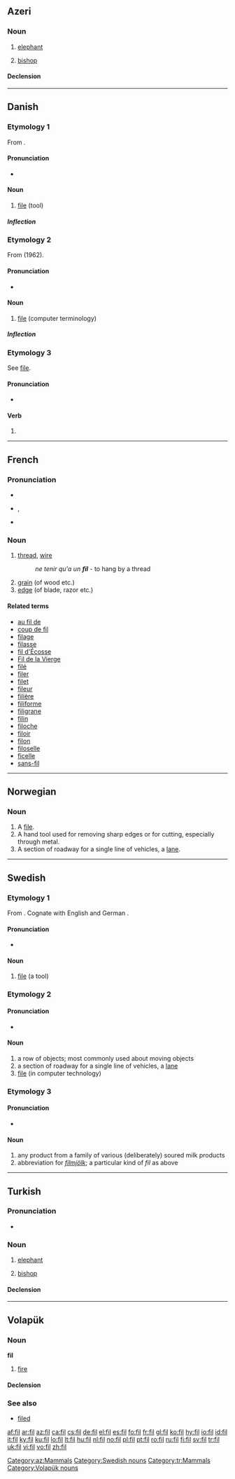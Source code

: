 {{wikipedia|dab=fil}}
{{also|Fil-}}
==Azeri==

===Noun===
{{infl|az|noun|Cyrillic spelling|фил}}

# [[elephant]]
# {{chess|lang=az}} [[bishop]]

====Declension====
{{az-noun-c|i}}

[[Category:az:Mammals]]

----

==Danish==

===Etymology 1===

From {{etyl|gml|da}} {{term|vile|vīle|lang=gml}}.

====Pronunciation====
* {{IPA|/fiːl/|[fiːˀl]|lang=da}}

====Noun====
{{da-noun|en|e}}

# [[file]] (tool)

=====Inflection=====
{{da-noun-infl|en|e}}


===Etymology 2===

From {{etyl|en|da}} {{term|file||an aggregation of data}} (1962).

====Pronunciation====
* {{IPA|/fiːl/|[fiːˀl]|lang=da}}

====Noun====
{{da-noun|en|er}}

#  [[file]] (computer terminology)

=====Inflection=====
{{da-noun-infl|en|er}}

===Etymology 3===
See [[file#Danish|file]].

====Pronunciation====
* {{IPA|/fiːl/|[fiːˀl]|lang=da}}

====Verb====
{{infl|da|verb form}}

# {{form of|imperative|file|lang=Danish}}

----

==French==

===Pronunciation===
* {{audio|Fr-fil.ogg|audio}}
* {{IPA|/fil/|lang=fr}}, {{SAMPA|/fil/}}
* {{homophones|lang=fr|file|filent|files|fils|Phil|-phile}}

===Noun===
{{fr-noun|m}}

# [[thread]], [[wire]]
#: ''ne tenir qu'a un '''fil''''' - to hang by a thread
# [[grain]] (of wood etc.)
# [[edge]] (of blade, razor etc.)

====Related terms====
* [[au fil de]]
* [[coup de fil]]
* [[filage]]
* [[filasse]]
* [[fil d'Écosse]]
* [[Fil de la Vierge]]
* [[filé]]
* [[filer]]
* [[filet]]
* [[fileur]]
* [[filière]]
* [[filiforme]]
* [[filigrane]]
* [[filin]]
* [[filoche]]
* [[filoir]]
* [[filon]]
* [[filoselle]]
* [[ficelle]]
* [[sans-fil]]

----

==Norwegian==

===Noun===
{{no-noun-c|fil}}

# A [[file]].
# A hand tool used for removing sharp edges or for cutting, especially through metal.
# A section of roadway for a single line of vehicles, a [[lane]].

----

==Swedish==

===Etymology 1===
From {{etyl|gml|sv}} {{term|vile|vīle|lang=gml}}.
Cognate with English {{term|file|lang=en}} and German {{term|Feile|lang=de}}.

====Pronunciation====
* {{audio|Sv-fil.ogg|audio}}

====Noun====
{{infl|sv|noun|g=c}}
{{sv-noun-reg-ar}}

# [[file ]] (a tool)

===Etymology 2===
{{rfe|lang=sv}}

====Pronunciation====
* {{audio|Sv-fil.ogg|audio}}

====Noun====
{{sv-noun-reg-r-c|2=file}}
{{infl|sv|noun|g=c}}

# a row of objects; most commonly used about moving objects
# a section of roadway for a single line of vehicles, a [[lane]]
# [[file]] (in computer technology)

===Etymology 3===
{{rfe|lang=sv}}

====Pronunciation====
* {{audio|Sv-fil.ogg|audio}}

====Noun====
{{sv-noun-unc-irreg-c|2=filen}}
{{infl|sv|noun|g=c|uncountable}}

# any product from a family of various (deliberately) soured milk products
# abbreviation for ''[[filmjölk]]''; a particular kind of ''fil'' as above

[[Category:Swedish nouns]]

----

==Turkish==

===Pronunciation===
* {{IPA|fil|lang=tr}}

===Noun===
{{tr-noun|i|ler}}

# [[elephant]]
# {{chess|lang=tr}} [[bishop]]

====Declension====
{{tr-noun-c|i|d}}
{{tr-poss-c1-ei}}

[[Category:tr:Mammals]]

----

==Volapük==

===Noun===
'''fil'''

# [[fire]]

====Declension====
{{vo-noun|fil}}

===See also===
* [[filed]]

[[Category:Volapük nouns]]

[[af:fil]]
[[ar:fil]]
[[az:fil]]
[[ca:fil]]
[[cs:fil]]
[[de:fil]]
[[el:fil]]
[[es:fil]]
[[fo:fil]]
[[fr:fil]]
[[gl:fil]]
[[ko:fil]]
[[hy:fil]]
[[io:fil]]
[[id:fil]]
[[it:fil]]
[[ky:fil]]
[[ku:fil]]
[[lo:fil]]
[[lt:fil]]
[[hu:fil]]
[[nl:fil]]
[[no:fil]]
[[pl:fil]]
[[pt:fil]]
[[ro:fil]]
[[ru:fil]]
[[fi:fil]]
[[sv:fil]]
[[tr:fil]]
[[uk:fil]]
[[vi:fil]]
[[vo:fil]]
[[zh:fil]]